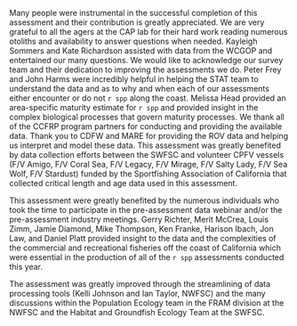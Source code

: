 Many people were instrumental in the successful completion of this assessment and their contribution is greatly appreciated. We are very grateful to all the agers at the CAP lab for their hard work reading numerous otoliths and availability to answer questions when needed. Kayleigh Sommers and Kate Richardson assisted with data from the WCGOP and entertained our many questions. We would like to acknowledge our survey team and their dedication to improving the assessments we do. Peter Frey and John Harms were incredibly helpful in helping the STAT team to understand the data and as to why and when each of our assessments either encounter or do not `r spp` along the coast. Melissa Head provided an area-specific maturity estimate for `r spp` and provided insight in the complex biological processes that govern maturity processes. We thank all of the CCFRP program partners for conducting and providing the available data. Thank you to CDFW and MARE for providing the ROV data and helping us interpret and model these data. This assessment was greatly benefited by data collection efforts between the SWFSC and volunteer CPFV vessels (F/V Amigo, F/V Coral Sea, F/V Legacy, F/V Mirage, F/V Salty Lady, F/V Sea Wolf, F/V Stardust) funded by the Sportfishing Association of California that collected critical length and age data used in this assessment.   

This assessment were greatly benefited by the numerous individuals who took the time to participate in the pre-assessment data webinar and/or the pre-assessment industry meetings. Gerry Richter, Merit McCrea, Louis Zimm, Jamie Diamond, Mike Thompson, Ken Franke, Harison Ibach, Jon Law, and Daniel Platt provided insight to the data and the complexities of the commercial and recreational fisheries off the coast of California which were essential in the production of all of the `r spp` assessments conducted this year. 

The assessment was greatly improved through the streamlining of data processing tools (Kelli Johnson and Ian Taylor, NWFSC) and the many discussions within the Population Ecology team in the FRAM division at the NWFSC and the Habitat and Groundfish Ecology Team at the SWFSC.
